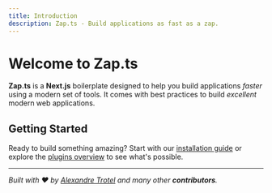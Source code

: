 ```yaml
---
title: Introduction
description: Zap.ts - Build applications as fast as a zap.
---
```


# Welcome to Zap.ts

**Zap.ts** is a **Next.js** boilerplate designed to help you build applications _faster_ using a modern set of tools. It comes with best practices to build _excellent_ modern web applications.

## Getting Started

Ready to build something amazing? Start with our [installation guide](/docs/introduction/installation) or explore the [plugins overview](/docs/plugins/overview) to see what's possible.

<Cards>
  <Card title="How to Install" description="Learn how to install Zap.ts in your project." href="/docs/introduction/installation" />
  <Card title="Use the CLI" description="Discover how to use the Zap.ts CLI." href="/docs/cli/overview" />
  <Card title="Discover all Plugins" description="Explore all available plugins for Zap.ts." href="/docs/plugins/overview" />
  <Card title="Learn the Best Practices" description="Learn the best practices for building modern applications." href="/docs/best-practices" />
</Cards>

---

_Built with ❤️ by [Alexandre Trotel](https://www.alexandretrotel.org) and many other **contributors**._

